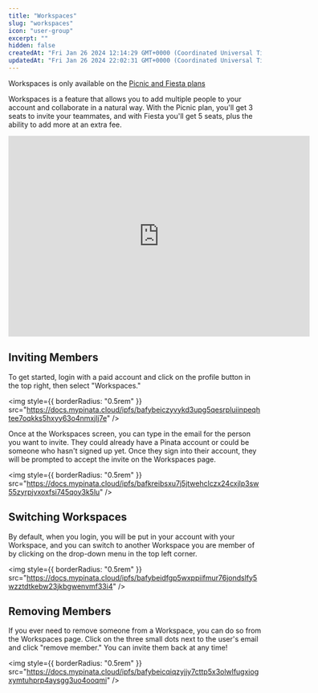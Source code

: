 ```yaml
---
title: "Workspaces"
slug: "workspaces"
icon: "user-group"
excerpt: ""
hidden: false
createdAt: "Fri Jan 26 2024 12:14:29 GMT+0000 (Coordinated Universal Time)"
updatedAt: "Fri Jan 26 2024 22:02:31 GMT+0000 (Coordinated Universal Time)"
---
```

<Note>Workspaces is only available on the [Picnic and Fiesta plans](https://pinata.cloud/pricing)</Note>

Workspaces is a feature that allows you to add multiple people to your account and collaborate in a natural way. With the Picnic plan, you'll get 3 seats to invite your teammates, and with Fiesta you'll get 5 seats, plus the ability to add more at an extra fee.

<iframe
  width="600"
  height="400"
  src="https://www.youtube.com/embed/xnyTtCaD-y0?si=nEv94OAftTR42_B5"
  title="YouTube video player"
  frameBorder="0"
  allow="accelerometer; autoplay; clipboard-write; encrypted-media; gyroscope; picture-in-picture"
  allowFullScreen
  style={{ width: '100%', borderRadius: '0.5rem' }}
></iframe>

## Inviting Members

To get started, login with a paid account and click on the profile button in the top right, then select "Workspaces."

<img
  style={{ borderRadius: "0.5rem" }}
  src="https://docs.mypinata.cloud/ipfs/bafybeiczyvykd3upg5qesrpluiinpeqhtee7oqkks5hxyy63o4nmxjlj7e"
/>

Once at the Workspaces screen, you can type in the email for the person you want to invite. They could already have a Pinata account or could be someone who hasn't signed up yet. Once they sign into their account, they will be prompted to accept the invite on the Workspaces page.

<img
  style={{ borderRadius: "0.5rem" }}
  src="https://docs.mypinata.cloud/ipfs/bafkreibsxu7j5jtwehclczx24cxjlp3sw55zyrpjvxoxfsi745qoy3k5lu"
/>


## Switching Workspaces

By default, when you login, you will be put in your account with your Workspace, and you can switch to another Workspace you are member of by clicking on the drop-down menu in the top left corner.

<img
  style={{ borderRadius: "0.5rem" }}
  src="https://docs.mypinata.cloud/ipfs/bafybeidfgp5wxppiifmur76jondslfy5wzztdtkebw23jkbgwenvmf33i4"
/>

## Removing Members

If you ever need to remove someone from a Workspace, you can do so from the Workspaces page. Click on the three small dots next to the user's email and click "remove member." You can invite them back at any time!

<img
  style={{ borderRadius: "0.5rem" }}
  src="https://docs.mypinata.cloud/ipfs/bafybeicqiqzyjjy7cttp5x3olwlfugxiogxymtuhprp4aysgg3uo4ooqmi"
/>

